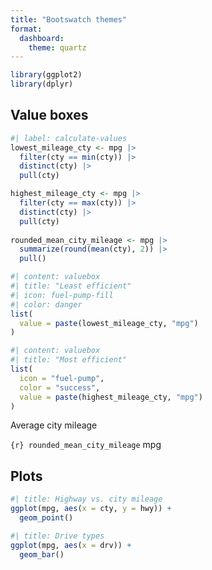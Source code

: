 ```yaml
---
title: "Bootswatch themes"
format: 
  dashboard:
    theme: quartz
---
```


```r
library(ggplot2)
library(dplyr)
```

## Value boxes {height="25%"}

```r
#| label: calculate-values
lowest_mileage_cty <- mpg |>
  filter(cty == min(cty)) |>
  distinct(cty) |>
  pull(cty)

highest_mileage_cty <- mpg |>
  filter(cty == max(cty)) |>
  distinct(cty) |>
  pull(cty)
  
rounded_mean_city_mileage <- mpg |>
  summarize(round(mean(cty), 2)) |>
  pull()
```

```r
#| content: valuebox
#| title: "Least efficient"
#| icon: fuel-pump-fill
#| color: danger
list(
  value = paste(lowest_mileage_cty, "mpg")
)
```

```r
#| content: valuebox
#| title: "Most efficient"
list(
  icon = "fuel-pump",
  color = "success",
  value = paste(highest_mileage_cty, "mpg")
)
```

::: {.valuebox icon="fuel-pump" color="secondary"}
Average city mileage

`{r} rounded_mean_city_mileage` mpg
:::

## Plots {height="75%"}

```r
#| title: Highway vs. city mileage
ggplot(mpg, aes(x = cty, y = hwy)) +
  geom_point()
```

```r
#| title: Drive types
ggplot(mpg, aes(x = drv)) +
  geom_bar()
```
